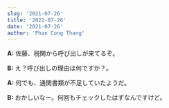 ```yaml
---
slug: '2021-07-26'
title: '2021-07-26'
date: '2021-07-26'
author: 'Phan Cong Thang'
---
```


**A:** 佐藤、税関から呼び出しが来てるぞ。

**B:** え？呼び出しの理由は何ですか？。

**A:** 何でも、通関書類が不足していたようだ。

**B:** おかしいなー。何回もチェックしたはずなんですけど。
